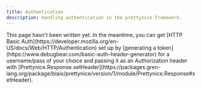 ```yaml
---
title: Authentication
description: Handling authentication in the prettynice framework.
---
```



<Aside type="note">
  This page hasn't been written yet.
  In the meantime, you can get [HTTP Basic Auth](https://developer.mozilla.org/en-US/docs/Web/HTTP/Authentication)
  set up by [generating a token](https://www.debugbear.com/basic-auth-header-generator) for a username/pass of your choice
  and passing it as an Authorization header with [Prettynice.Response.setHeader](https://packages.gren-lang.org/package/blaix/prettynice/version/1/module/Prettynice.Response#setHeader).
</Aside>
